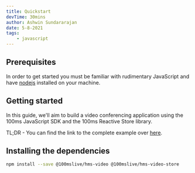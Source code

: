 ```yaml
---
title: Quickstart
devTime: 30mins
author: Ashwin Sundararajan
date: 5-8-2021
tags:
    - javascript
---
```


## Prerequisites

In order to get started you must be familiar with rudimentary JavaScript and have [nodejs](https://nodejs.org/) installed on your machine.

## Getting started

In this guide, we'll aim to build a video conferencing application using the 100ms JavaScript SDK and the 100ms Reactive Store library.

TL;DR - You can find the link to the complete example over [here](https://codesandbox.io/s/hungry-mannequin-squats-p0i35).

## Installing the dependencies

```bash
npm install --save @100mslive/hms-video @100mslive/hms-video-store
```
